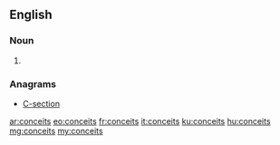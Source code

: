 ==English==

===Noun===
{{head|en|plural}}

# {{plural of|conceit|lang=en|nocat=1}}

===Anagrams===
* [[C-section#English|C-section]]

[[ar:conceits]]
[[eo:conceits]]
[[fr:conceits]]
[[it:conceits]]
[[ku:conceits]]
[[hu:conceits]]
[[mg:conceits]]
[[my:conceits]]